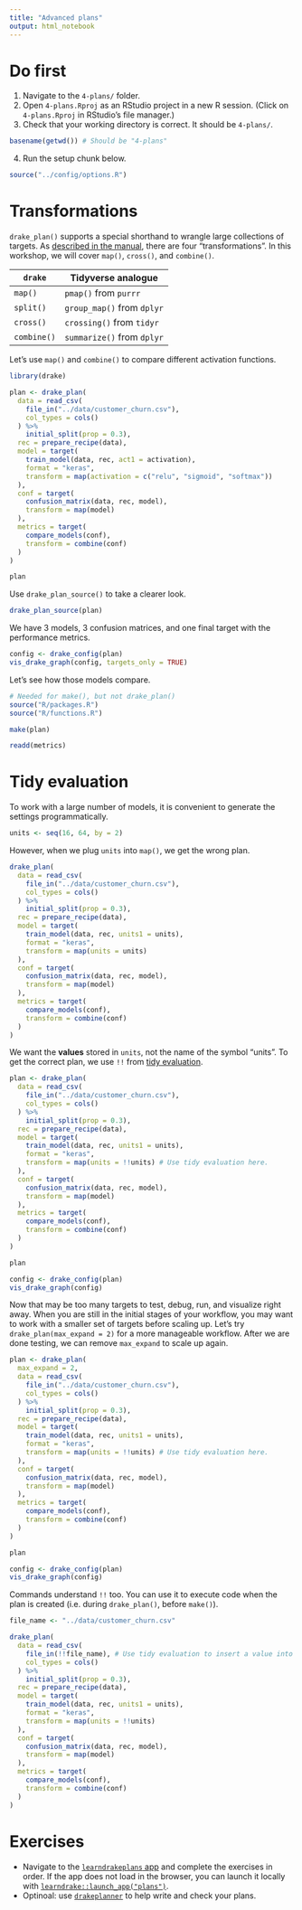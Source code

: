 ```yaml
---
title: "Advanced plans"
output: html_notebook
---
```


# Do first

1. Navigate to the `4-plans/` folder.
2. Open `4-plans.Rproj` as an RStudio project in a new R session. (Click on `4-plans.Rproj` in RStudio's file manager.)
3. Check that your working directory is correct. It should be `4-plans/`.

```r
basename(getwd()) # Should be "4-plans"
```

4. Run the setup chunk below.

```r
source("../config/options.R")
```

# Transformations

`drake_plan()` supports a special shorthand to wrangle large collections of targets. As [described in the manual](https://ropenscilabs.github.io/drake-manual/plans.html#large-plans), there are four "transformations". In this workshop, we will cover `map()`, `cross()`, and `combine()`.

| `drake`     | Tidyverse analogue          |
|-------------|-----------------------------|
| `map()`     | `pmap()` from `purrr`       |
| `split()`   | `group_map()` from `dplyr`  |
| `cross()`   | `crossing()` from `tidyr`   |
| `combine()` | `summarize()` from `dplyr`  |

Let's use `map()` and `combine()` to compare different activation functions.

```r
library(drake)

plan <- drake_plan(
  data = read_csv(
    file_in("../data/customer_churn.csv"),
    col_types = cols()
  ) %>%
    initial_split(prop = 0.3),
  rec = prepare_recipe(data),
  model = target(
    train_model(data, rec, act1 = activation),
    format = "keras",
    transform = map(activation = c("relu", "sigmoid", "softmax"))
  ),
  conf = target(
    confusion_matrix(data, rec, model),
    transform = map(model)
  ),
  metrics = target(
    compare_models(conf),
    transform = combine(conf)
  )
)

plan
```

Use `drake_plan_source()` to take a clearer look.

```r
drake_plan_source(plan)
```

We have 3 models, 3 confusion matrices, and one final target with the performance metrics.

```r
config <- drake_config(plan)
vis_drake_graph(config, targets_only = TRUE)
```

Let's see how those models compare.

```r
# Needed for make(), but not drake_plan()
source("R/packages.R")
source("R/functions.R")
```

```r
make(plan)

readd(metrics)
```


# Tidy evaluation

To work with a large number of models, it is convenient to generate the settings programmatically.

```r
units <- seq(16, 64, by = 2)
```

However, when we plug `units` into `map()`, we get the wrong plan.

```r
drake_plan(
  data = read_csv(
    file_in("../data/customer_churn.csv"),
    col_types = cols()
  ) %>%
    initial_split(prop = 0.3),
  rec = prepare_recipe(data),
  model = target(
    train_model(data, rec, units1 = units),
    format = "keras",
    transform = map(units = units)
  ),
  conf = target(
    confusion_matrix(data, rec, model),
    transform = map(model)
  ),
  metrics = target(
    compare_models(conf),
    transform = combine(conf)
  )
)
```

We want the **values** stored in `units`, not the name of the symbol "units". To get the correct plan, we use `!!` from [tidy evaluation](https://tidyeval.tidyverse.org/).

```r
plan <- drake_plan(
  data = read_csv(
    file_in("../data/customer_churn.csv"),
    col_types = cols()
  ) %>%
    initial_split(prop = 0.3),
  rec = prepare_recipe(data),
  model = target(
    train_model(data, rec, units1 = units),
    format = "keras",
    transform = map(units = !!units) # Use tidy evaluation here.
  ),
  conf = target(
    confusion_matrix(data, rec, model),
    transform = map(model)
  ),
  metrics = target(
    compare_models(conf),
    transform = combine(conf)
  )
)

plan
```


```r
config <- drake_config(plan)
vis_drake_graph(config)
```

Now that may be too many targets to test, debug, run, and visualize right away. When you are still in the initial stages of your workflow, you may want to work with a smaller set of targets before scaling up. Let's try `drake_plan(max_expand = 2)` for a more manageable workflow. After we are done testing, we can remove `max_expand` to scale up again.

```r
plan <- drake_plan(
  max_expand = 2,
  data = read_csv(
    file_in("../data/customer_churn.csv"),
    col_types = cols()
  ) %>%
    initial_split(prop = 0.3),
  rec = prepare_recipe(data),
  model = target(
    train_model(data, rec, units1 = units),
    format = "keras",
    transform = map(units = !!units) # Use tidy evaluation here.
  ),
  conf = target(
    confusion_matrix(data, rec, model),
    transform = map(model)
  ),
  metrics = target(
    compare_models(conf),
    transform = combine(conf)
  )
)

plan
```

```r
config <- drake_config(plan)
vis_drake_graph(config)
```

Commands understand `!!` too. You can use it to execute code when the plan is created (i.e. during `drake_plan()`, before `make()`).

```r
file_name <- "../data/customer_churn.csv"

drake_plan(
  data = read_csv(
    file_in(!!file_name), # Use tidy evaluation to insert a value into a command.
    col_types = cols()
  ) %>%
    initial_split(prop = 0.3),
  rec = prepare_recipe(data),
  model = target(
    train_model(data, rec, units1 = units),
    format = "keras",
    transform = map(units = !!units)
  ),
  conf = target(
    confusion_matrix(data, rec, model),
    transform = map(model)
  ),
  metrics = target(
    compare_models(conf),
    transform = combine(conf)
  )
)
```

# Exercises

- Navigate to the [`learndrakeplans` app](https://wlandau.shinyapps.io/learndrakeplans) and complete the exercises in order. If the app does not load in the browser, you can launch it locally with [`learndrake::launch_app("plans")`](https://github.com/wlandau/learndrake).
- Optinoal: use [`drakeplanner`](https://wlandau.shinyapps.io/drakeplanner) to help write and check your plans.
